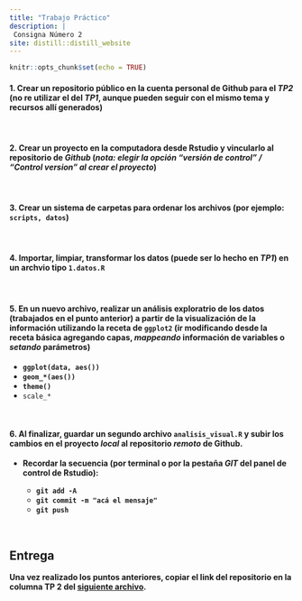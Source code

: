 ```yaml
---
title: "Trabajo Práctico"
description: |
 Consigna Número 2
site: distill::distill_website
---
```


```r
knitr::opts_chunk$set(echo = TRUE)
```

#### **1. Crear un repositorio público en la cuenta personal de Github para el *TP2* (no re utilizar el del *TP1*, aunque pueden seguir con el mismo tema y recursos allí generados)**

<br>

#### **2. Crear un proyecto en la computadora desde Rstudio y vincularlo al repositorio de *Github* (*nota: elegir la opción "versión de control" / "Control version" al crear el proyecto*)**

<br>

#### **3. Crear un sistema de carpetas para ordenar los archivos (por ejemplo: `scripts, datos`)** 

<br>

#### **4. Importar, limpiar, transformar los datos (puede ser lo hecho en *TP1*) en un archvio tipo `1.datos.R`** 

<br>

#### **5.  En un nuevo archivo, realizar un análisis exploratrio de los datos (trabajados en el punto anterior) a partir de la visualización de la información utilizando la receta de `ggplot2`**  (ir modificando desde la receta básica agregando capas, *mappeando* información de variables o *setando* parámetros)

-   **`ggplot(data, aes())`**
-   **`geom_*(aes())`**
-   **`theme()`**
-   `scale_*`

<br>

#### **6. Al finalizar, guardar un segundo archivo `analisis_visual.R` y subir los cambios en el proyecto *local* al repositorio *remoto* de Github.**

-   **Recordar la secuencia (por terminal o por la pestaña *GIT* del panel de control de Rstudio):**

    -   **`git add -A`**
    -   **`git commit -m "acá el mensaje"`**
    -   **`git push`**

<br>

## **Entrega**

**Una vez realizado los puntos anteriores, copiar el link del repositorio en la columna TP 2 del [siguiente archivo](https://docs.google.com/spreadsheets/d/1fVHW2ROCfIZDUNU0Xz-Eo2qCwKKSb2_SppN_nZz13_A/edit#gid=0).**

<br>
